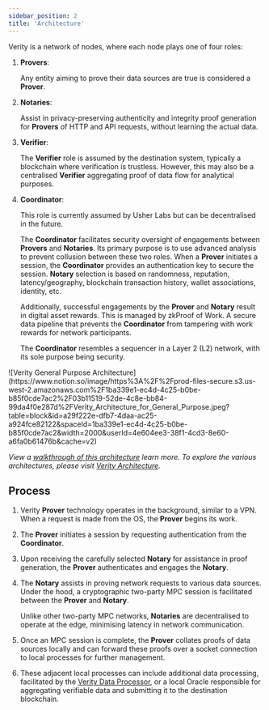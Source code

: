 ```yaml
---
sidebar_position: 2
title: 'Architecture'
---
```


Verity is a network of nodes, where each node plays one of four roles:

1. **Provers**:

   Any entity aiming to prove their data sources are true is considered a **Prover**.

2. **Notaries**:

   Assist in privacy-preserving authenticity and integrity proof generation for **Provers** of HTTP and API requests, without learning the actual data.

3. **Verifier**:

   The **Verifier** role is assumed by the destination system, typically a blockchain where verification is trustless. However, this may also be a centralised **Verifier** aggregating proof of data flow for analytical purposes.

4. **Coordinator**:

   This role is currently assumed by Usher Labs but can be decentralised in the future.

   The **Coordinator** facilitates security oversight of engagements between **Provers** and **Notaries**. Its primary purpose is to use advanced analysis to prevent collusion between these two roles. When a **Prover** initiates a session, the **Coordinator** provides an authentication key to secure the session. **Notary** selection is based on randomness, reputation, latency/geography, blockchain transaction history, wallet associations, identity, etc.

   Additionally, successful engagements by the **Prover** and **Notary** result in digital asset rewards. This is managed by zkProof of Work. A secure data pipeline that prevents the **Coordinator** from tampering with work rewards for network participants.

   The **Coordinator** resembles a sequencer in a Layer 2 (L2) network, with its sole purpose being security.

<div className="zoom">
	![Verity General Purpose
	Architecture](https://www.notion.so/image/https%3A%2F%2Fprod-files-secure.s3.us-west-2.amazonaws.com%2F1ba339e1-ec4d-4c25-b0be-b85f0cde7ac2%2F03b11519-52de-4c8e-bb84-99da4f0e287d%2FVerity_Architecture_for_General_Purpose.jpeg?table=block&id=a29f222e-dfb7-4daa-ac25-a924fce82122&spaceId=1ba339e1-ec4d-4c25-b0be-b85f0cde7ac2&width=2000&userId=4e604ee3-38f1-4cd3-8e60-a6fa0b61476b&cache=v2)
</div>

_View a [walkthrough of this architecture](https://www.loom.com/share/3454d9b3cd8943339fbb3d12c4371d5b?sid=8bdd04ac-cb72-4f80-bfcb-51ad7b11bdb5) learn more. To explore the various architectures, please visit [Verity Architecture](https://miro.com/app/board/uXjVK4FD_7I=/?share_link_id=532402514253)._

## **Process**

1. Verity **Prover** technology operates in the background, similar to a VPN. When a request is made from the OS, the **Prover** begins its work.
2. The **Prover** initiates a session by requesting authentication from the **Coordinator**.
3. Upon receiving the carefully selected **Notary** for assistance in proof generation, the **Prover** authenticates and engages the **Notary**.
4. The **Notary** assists in proving network requests to various data sources. Under the hood, a cryptographic two-party MPC session is facilitated between the **Prover** and **Notary**.

   Unlike other two-party MPC networks, **Notaries** are decentralised to operate at the edge, minimising latency in network communication.

5. Once an MPC session is complete, the **Prover** collates proofs of data sources locally and can forward these proofs over a socket connection to local processes for further management.
6. These adjacent local processes can include additional data processing, facilitated by the [Verity Data Processor](https://www.notion.so/Usher-Labs-Platform-Verity-Update-547846f3c0084558b00e47fda3cd1f94?pvs=21), or a local Oracle responsible for aggregating verifiable data and submitting it to the destination blockchain.
